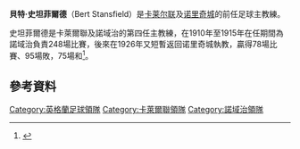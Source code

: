 {{noteTA
|G1=football
|G2=EPL
|G3=FAcup
|T=zh-hans:伯特·斯坦斯菲尔德;zh-hk:貝特·史坦菲爾德;zh-tw:伯特·斯坦斯菲爾德;
|1=zh-hans:伯特·斯坦斯菲尔德;zh-hk:貝特·史坦菲爾德;zh-tw:伯特·斯坦斯菲爾德;
|2=zh-hans:斯坦斯菲尔德;zh-hk:史坦菲爾德;zh-tw:斯坦斯菲爾德;
}}

'''貝特·史坦菲爾德'''（Bert Stansfield）是[[卡莱尔联足球俱乐部|卡莱尔联]]及[[诺里奇城足球俱乐部|诺里奇城]]的前任足球主教練。

史坦菲爾德是卡萊爾聯及諾域治的第四任主教練，在1910年至1915年在任期間為諾域治負責248場比賽，後來在1926年又短暫返回诺里奇城執教，贏得78場比賽、95場敗，75場和<ref>{{Cite web| url =http://www.edp24.co.uk/Content/Sport/CanaryCentenary/Managers.asp| title =诺里奇城主教練的歷史| publisher =[[諾福克東方日報|諾福克東方日報]]| accessdate =2008-03-13| deadurl =yes| archiveurl =https://web.archive.org/web/20041212070648/http://www.edp24.co.uk/Content/Sport/CanaryCentenary/Managers.asp| archivedate =2004-12-12}}</ref>。

== 參考資料 ==
{{reflist}}

{{卡素爾領隊}}
{{諾域治足球會歷任主教練}}

{{UK-bio-stub}}
{{Soccer-bio-stub}}

{{DEFAULTSORT:Stansfield, Bert}}
[[Category:英格蘭足球領隊|Category:英格蘭足球領隊]]
[[Category:卡萊爾聯領隊|Category:卡萊爾聯領隊]]
[[Category:諾域治領隊|Category:諾域治領隊]]